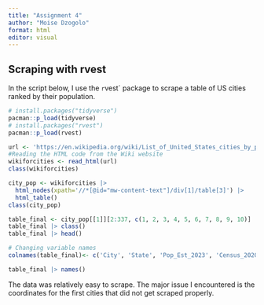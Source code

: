 ---
title: "Assignment 4"
author: "Moise Dzogolo"
format: html
editor: visual
---

## Scraping with rvest

In the script below, I use the `r`vest\` package to scrape a table of US cities ranked by their population.

```{r}
# install.packages("tidyverse")
pacman::p_load(tidyverse)
# install.packages("rvest")
pacman::p_load(rvest)

url <- 'https://en.wikipedia.org/wiki/List_of_United_States_cities_by_population'
#Reading the HTML code from the Wiki website
wikiforcities <- read_html(url)
class(wikiforcities)
```

```{r}
city_pop <- wikiforcities |>
  html_nodes(xpath='//*[@id="mw-content-text"]/div[1]/table[3]') |>
  html_table()
class(city_pop)
```

```{r}
table_final <- city_pop[[1]][2:337, c(1, 2, 3, 4, 5, 6, 7, 8, 9, 10)]
table_final |> class()
table_final |> head()
```

```{r}
# Changing variable names
colnames(table_final)<- c('City', 'State', 'Pop_Est_2023', 'Census_2020', 'Pop_Change', 'Land_Area_Sq_Mi2020', 'Land_Area_Sq_Km2020', 'Pop_Dens_2020_mi2', 'Pop_Dens_2020_km2', 'Coordinates')

table_final |> names()
```

The data was relatively easy to scrape. The major issue I encountered is the coordinates for the first cities that did not get scraped properly.
